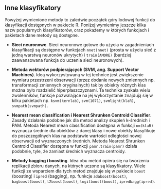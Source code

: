 ## Inne klasyfikatory {#part_46}

Powyżej wymienione metody to zaledwie początek góry lodowej funkcji do klasyfikacji dostępnych w pakiecie R. Poniżej wymienimy jeszcze kilka nazw popularnych
klasyfikatorów, oraz pokażemy w których funkcjach i pakietach dane metody są dostępne.

* **Sieci neuronowe**.
Sieci neuronowe gotowe do użycia w zagadnieniach klasyfikacji są dostępne
w funkcjach `nnet(nnet)` (prosta w użyciu sieć z jedną warstwą neuronów
ukrytych) i `train(AMORE)` (bardziej zaawansowana funkcja do uczenia sieci
neuronowych).

* **Metoda wektorów podpierających (SVM, ang. Support Vector Machines)**.
Ideą wykorzystywaną w tej technice jest zwiększenie wymiaru przestrzeni obserwacji (przez dodanie nowych zmiennych np. transformacji zmiennych oryginalnych) tak by obiekty różnych klas można było rozdzielić hiperpłaszczyznami. Ta technika zyskała wielu zwolenników, funkcje pozwalające na jej wykorzystanie znajdują się w kilku pakietach np. `ksvm(kernlab)`, `svm(1071)`,
`svmlight(klaR)`, `svmpath(svmpath)`.

* **Nearest mean classification i Nearest Shrunken Centroid Classifier**.
Zasady działania podobne jak dla metod analizy skupień k-średnich i PAM.
Metoda Nearest mean classification dostępna w funkcji `nm(klaR)` wyznacza
średnie dla obiektów z danej klasy i nowe obiekty klasyfikuje do poszczególnych klas na podstawie wartości odległości nowej obserwacji od wyznaczonych
średnich. Metoda Nearest Shrunken Centroid Classifier dostępna w funkcji
`pamr.train(pamr)` działa podobnie, tyle, że zamiast średnich wyznacza centroidy.

* **Metody bagging i boosting**.
Idea obu metod opiera się na tworzeniu replikacji zbioru danych, na których
uczone są klasyfikatory. Wiele funkcji ze wsparciem dla tych metod znajduje się
w pakiecie `boost` (boosting) i `ipred` (bagging), np. funkcje `adaboost(boost)`,
`bagboost(boost)`, `l2boost(boost)`, `logitboost(boost)`, `ipredbagg(ipred)`.

